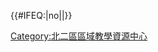 {{Navbox
  |title      = [[北二區區域教學資源中心|<span style="color:white;">北二區區域教學資源中心</span>]]
  |titlestyle = background:#04AAC3;color:#FFFFFF;navbar:plain
  |abovestyle = background:#026675;color:#FFFFFF
  |belowstyle = background:#026675;color:#FFFFFF
  |groupstyle = background:#B3E5ED
  |name       = 北二區區域教學資源中心
  |list1      = {{北二區區域教學資源中心/list|background:#B3E5ED}}
}}<includeonly>{{#IFEQ:{{{cat}}}|no||[[Category:北二區區域教學資源中心]]}}</includeonly><noinclude>{{Documentation}}</noinclude>
